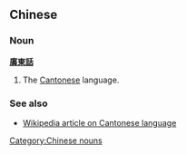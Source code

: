 ==Chinese==
===Noun===
'''[[廣]][[東]][[話]]'''

# The [[Cantonese]] language.

===See also===
*[[w:Cantonese language|Wikipedia article on Cantonese language]]

[[Category:Chinese nouns]]